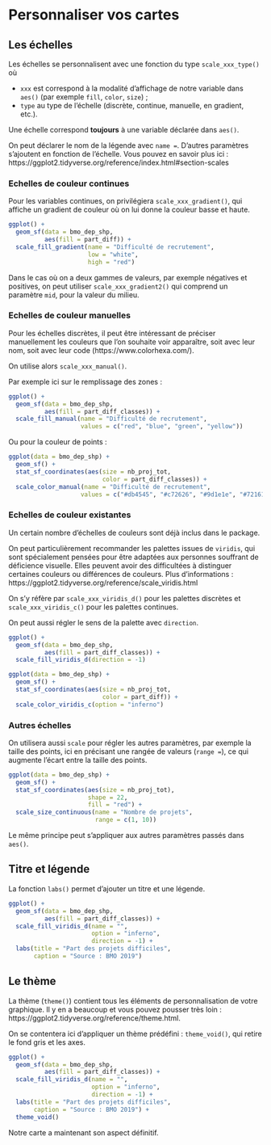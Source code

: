 
# Personnaliser vos cartes {#maps_aspect}

## Les échelles

Les échelles se personnalisent avec une fonction du type `scale_xxx_type()` où 

+ `xxx` est correspond à la modalité d'affichage de notre variable dans `aes()` (par exemple `fill`, `color`, `size`) ;
+ `type` au type de l'échelle (discrète, continue, manuelle, en gradient, etc.).

Une échelle correspond **toujours** à une variable déclarée dans `aes()`.

On peut déclarer le nom de la légende avec `name = `. D'autres paramètres s'ajoutent en fonction de l'échelle. Vous pouvez en savoir plus ici : https://ggplot2.tidyverse.org/reference/index.html#section-scales

### Echelles de couleur continues 

Pour les variables continues, on privilégiera `scale_xxx_gradient()`, qui affiche un gradient de couleur où on lui donne la couleur basse et haute.

```r
ggplot() +
  geom_sf(data = bmo_dep_shp, 
          aes(fill = part_diff)) +
  scale_fill_gradient(name = "Difficulté de recrutement",
                      low = "white",
                      high = "red")
```

Dans le cas où on a deux gammes de valeurs, par exemple négatives et positives, on peut utiliser `scale_xxx_gradient2()` qui comprend un paramètre `mid`, pour la valeur du milieu.

### Echelles de couleur manuelles

Pour les échelles discrètes, il peut être intéressant de préciser manuellement les couleurs que l'on souhaite voir apparaître, soit avec leur nom, soit avec leur code (https://www.colorhexa.com/).

On utilise alors `scale_xxx_manual()`.

Par exemple ici sur le remplissage des zones :

```r
ggplot() +
  geom_sf(data = bmo_dep_shp, 
          aes(fill = part_diff_classes)) +
  scale_fill_manual(name = "Difficulté de recrutement",
                    values = c("red", "blue", "green", "yellow"))
```

Ou pour la couleur de points : 

```r
ggplot(data = bmo_dep_shp) +
  geom_sf() +
  stat_sf_coordinates(aes(size = nb_proj_tot,
                          color = part_diff_classes)) +
  scale_color_manual(name = "Difficulté de recrutement",
                    values = c("#db4545", "#c72626", "#9d1e1e", "#721616"))
```

### Echelles de couleur existantes

Un certain nombre d'échelles de couleurs sont déjà inclus dans le package.

On peut particulièrement recommander les palettes issues de `viridis`, qui sont spécialement pensées pour être adaptées aux personnes souffrant de déficience visuelle. Elles peuvent avoir des difficultées à distinguer certaines couleurs ou différences de couleurs. Plus d'informations : https://ggplot2.tidyverse.org/reference/scale_viridis.html

On s'y réfère par `scale_xxx_viridis_d()` pour les palettes discrètes et `scale_xxx_viridis_c()` pour les palettes continues.

On peut aussi régler le sens de la palette avec `direction`.

```r
ggplot() +
  geom_sf(data = bmo_dep_shp, 
          aes(fill = part_diff_classes)) +
  scale_fill_viridis_d(direction = -1)
```

```r
ggplot(data = bmo_dep_shp) +
  geom_sf() +
  stat_sf_coordinates(aes(size = nb_proj_tot,
                          color = part_diff)) +
  scale_color_viridis_c(option = "inferno")
```

### Autres échelles

On utilisera aussi `scale` pour régler les autres paramètres, par exemple la taille des points, ici en précisant une rangée de valeurs (`range = `), ce qui augmente l'écart entre la taille des points.

```r
ggplot(data = bmo_dep_shp) +
  geom_sf() +
  stat_sf_coordinates(aes(size = nb_proj_tot), 
                      shape = 22, 
                      fill = "red") +
  scale_size_continuous(name = "Nombre de projets",
                        range = c(1, 10))
```

Le même principe peut s'appliquer aux autres paramètres passés dans `aes()`. 

## Titre et légende

La fonction `labs()` permet d'ajouter un titre et une légende.

```r
ggplot() +
  geom_sf(data = bmo_dep_shp,
          aes(fill = part_diff_classes)) +
  scale_fill_viridis_d(name = "",
                       option = "inferno",
                       direction = -1) +
  labs(title = "Part des projets difficiles",
       caption = "Source : BMO 2019")
```

## Le thème

La thème (`theme()`) contient tous les éléments de personnalisation de votre graphique. Il y en a beaucoup et vous pouvez pousser très loin : https://ggplot2.tidyverse.org/reference/theme.html.

On se contentera ici d'appliquer un thème prédéfini : `theme_void()`, qui retire le fond gris et les axes.

```r
ggplot() +
  geom_sf(data = bmo_dep_shp,
          aes(fill = part_diff_classes)) +
  scale_fill_viridis_d(name = "",
                       option = "inferno",
                       direction = -1) +
  labs(title = "Part des projets difficiles",
       caption = "Source : BMO 2019") +
  theme_void()
```

Notre carte a maintenant son aspect définitif.


